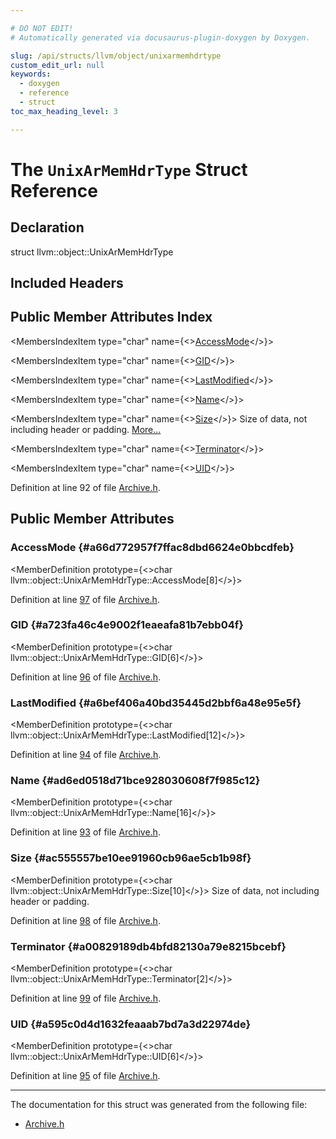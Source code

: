 ```yaml
---

# DO NOT EDIT!
# Automatically generated via docusaurus-plugin-doxygen by Doxygen.

slug: /api/structs/llvm/object/unixarmemhdrtype
custom_edit_url: null
keywords:
  - doxygen
  - reference
  - struct
toc_max_heading_level: 3

---
```





# The `UnixArMemHdrType` Struct Reference

<DoxygenPage pluginConfig={pluginConfig}>



## Declaration

<CodeBlock>struct llvm::object::UnixArMemHdrType</CodeBlock>

## Included Headers

<IncludesList>
<IncludesListItem
  filePath="llvm/Object/Archive.h"
  permalink="/docs/api/files/include/include/llvm/include/llvm/object/archive-h"
  isLocal="true" />
</IncludesList>

## Public Member Attributes Index

<MembersIndex>

<MembersIndexItem
  type="char"
  name={<><a href="#a66d772957f7ffac8dbd6624e0bbcdfeb">AccessMode</a></>}>
</MembersIndexItem>

<MembersIndexItem
  type="char"
  name={<><a href="#a723fa46c4e9002f1eaeafa81b7ebb04f">GID</a></>}>
</MembersIndexItem>

<MembersIndexItem
  type="char"
  name={<><a href="#a6bef406a40bd35445d2bbf6a48e95e5f">LastModified</a></>}>
</MembersIndexItem>

<MembersIndexItem
  type="char"
  name={<><a href="#ad6ed0518d71bce928030608f7f985c12">Name</a></>}>
</MembersIndexItem>

<MembersIndexItem
  type="char"
  name={<><a href="#ac555557be10ee91960cb96ae5cb1b98f">Size</a></>}>
Size of data, not including header or padding. <a href="#ac555557be10ee91960cb96ae5cb1b98f">More...</a>
</MembersIndexItem>

<MembersIndexItem
  type="char"
  name={<><a href="#a00829189db4bfd82130a79e8215bcebf">Terminator</a></>}>
</MembersIndexItem>

<MembersIndexItem
  type="char"
  name={<><a href="#a595c0d4d1632feaaab7bd7a3d22974de">UID</a></>}>
</MembersIndexItem>

</MembersIndex>


Definition at line 92 of file <a href="/docs/api/files/include/include/llvm/include/llvm/object/archive-h">Archive.h</a>.

<SectionDefinition>

## Public Member Attributes

### AccessMode {#a66d772957f7ffac8dbd6624e0bbcdfeb}

<MemberDefinition
  prototype={<>char llvm::object::UnixArMemHdrType::AccessMode&#91;8&#93;</>}>

Definition at line <a href="/docs/api/files/include/include/llvm/include/llvm/object/archive-h/#l00097">97</a> of file <a href="/docs/api/files/include/include/llvm/include/llvm/object/archive-h">Archive.h</a>.
</MemberDefinition>

### GID {#a723fa46c4e9002f1eaeafa81b7ebb04f}

<MemberDefinition
  prototype={<>char llvm::object::UnixArMemHdrType::GID&#91;6&#93;</>}>

Definition at line <a href="/docs/api/files/include/include/llvm/include/llvm/object/archive-h/#l00096">96</a> of file <a href="/docs/api/files/include/include/llvm/include/llvm/object/archive-h">Archive.h</a>.
</MemberDefinition>

### LastModified {#a6bef406a40bd35445d2bbf6a48e95e5f}

<MemberDefinition
  prototype={<>char llvm::object::UnixArMemHdrType::LastModified&#91;12&#93;</>}>

Definition at line <a href="/docs/api/files/include/include/llvm/include/llvm/object/archive-h/#l00094">94</a> of file <a href="/docs/api/files/include/include/llvm/include/llvm/object/archive-h">Archive.h</a>.
</MemberDefinition>

### Name {#ad6ed0518d71bce928030608f7f985c12}

<MemberDefinition
  prototype={<>char llvm::object::UnixArMemHdrType::Name&#91;16&#93;</>}>

Definition at line <a href="/docs/api/files/include/include/llvm/include/llvm/object/archive-h/#l00093">93</a> of file <a href="/docs/api/files/include/include/llvm/include/llvm/object/archive-h">Archive.h</a>.
</MemberDefinition>

### Size {#ac555557be10ee91960cb96ae5cb1b98f}

<MemberDefinition
  prototype={<>char llvm::object::UnixArMemHdrType::Size&#91;10&#93;</>}>
Size of data, not including header or padding.

Definition at line <a href="/docs/api/files/include/include/llvm/include/llvm/object/archive-h/#l00098">98</a> of file <a href="/docs/api/files/include/include/llvm/include/llvm/object/archive-h">Archive.h</a>.
</MemberDefinition>

### Terminator {#a00829189db4bfd82130a79e8215bcebf}

<MemberDefinition
  prototype={<>char llvm::object::UnixArMemHdrType::Terminator&#91;2&#93;</>}>

Definition at line <a href="/docs/api/files/include/include/llvm/include/llvm/object/archive-h/#l00099">99</a> of file <a href="/docs/api/files/include/include/llvm/include/llvm/object/archive-h">Archive.h</a>.
</MemberDefinition>

### UID {#a595c0d4d1632feaaab7bd7a3d22974de}

<MemberDefinition
  prototype={<>char llvm::object::UnixArMemHdrType::UID&#91;6&#93;</>}>

Definition at line <a href="/docs/api/files/include/include/llvm/include/llvm/object/archive-h/#l00095">95</a> of file <a href="/docs/api/files/include/include/llvm/include/llvm/object/archive-h">Archive.h</a>.
</MemberDefinition>

</SectionDefinition>

<hr/>

The documentation for this struct was generated from the following file:

<ul>
<li><a href="/docs/api/files/include/include/llvm/include/llvm/object/archive-h">Archive.h</a></li>
</ul>

</DoxygenPage>
